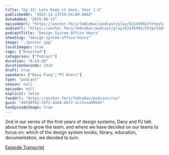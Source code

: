 ```yaml
---
title: "Ep 23: Lets Keep it Goin, Year 1-2"
publishedAt: "2022-12-13T19:54:09.000Z"
dateAdded: "2025-06-13"
episodeUrl: "https://anchor.fm/s/7e0ce6ac/podcast/play/62145992/https%3A%2F%2Fd3ctxlq1ktw2nl.cloudfront.net%2Fstaging%2F2022-11-13%2F302881954-44100-2-ed556bb37a18.m4a"
audioUrl: "https://anchor.fm/s/7e0ce6ac/podcast/play/62145992/https%3A%2F%2Fd3ctxlq1ktw2nl.cloudfront.net%2Fstaging%2F2022-11-13%2F302881954-44100-2-ed556bb37a18.m4a"
podcastTitle: "Design System Office Hours"
showSlug: "design-system-office-hours"
image: "./poster.jpg"
localImages: true
tags: ["Unsorted"]
categories: ["Podcast"]
duration: "0:33:30"
durationSeconds: 2010
draft: true
speakers: ["Davy Fung","PJ Onori"]
type: "podcast"
season: null
episode: null
explicit: false
feedUrl: "https://anchor.fm/s/7e0ce6ac/podcast/rss"
guid: "d4fd0f63-19f1-4164-8e72-1cc5cea99545"
hasEpisodeImage: true
---
```

2nd in our series of the first years of design systems, Davy and PJ talk about how to grow the team, and where we have decided on our teams to focus on; which of the design system knobs, library, education, documentation, we decided to turn.

[Episode Transcript](https://docs.google.com/document/d/1eBPOj7pQJBKCsc4uWlMM1XwwfTOLiK7Av_qEbwu2F_M/edit?usp=sharing)
